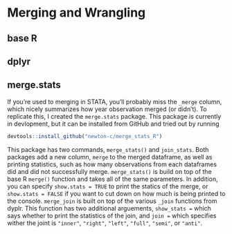 # Merging and Wrangling

## base R

## dplyr

## merge.stats
If you're used to merging in STATA, you'll probably miss the `_merge` column, which nicely summarizes how year observation merged (or didn't).
To replicate this, I created the `merge.stats` package. This package is currently in devlopment, but it can be installed from GitHub and tried out by running
```r
devtools::install_github("newton-c/merge_stats_R")
```
This package has two commands, `merge_stats()` and `join_stats`. Both packages add a new column, `merge` to the merged dataframe, as well as printing statistics, such
as how many observations from each dataframes did and did not successfully merge. `merge_stats()` is build on top of the base R `merge()` function and takes all of the 
same parameters. In addition, you can specify `show.stats = TRUE` to print the statics of the merge, or `show.stats = FALSE` if you want to cut down on how
much is being printed to the console. `merge_join` is built on top of the various `_join` functions from dyplr. This function has two additional arguements, 
`show_stats = ` which says whether to print the statistics of the join, and `join = ` which specifies wither the joint is `"inner"`, `"right"`, `"left"`, `"full"`, `"semi"`, or `"anti"`.